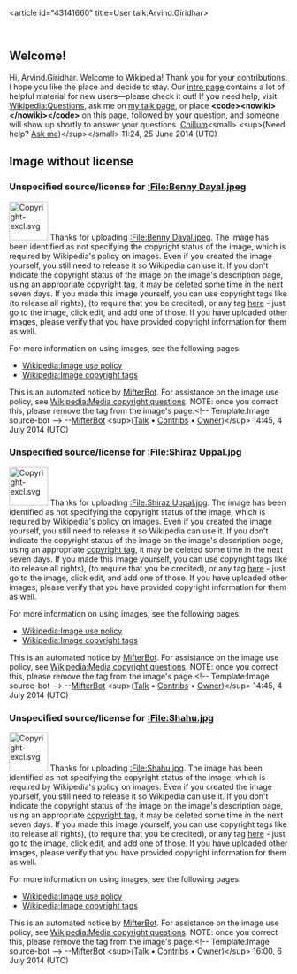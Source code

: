 <article id="43141660" title=User talk:Arvind.Giridhar>
	<talkpage id="43141660" title="User talk:Arvind.Giridhar">

==Welcome!==

Hi, Arvind.Giridhar. Welcome to Wikipedia! Thank you for your contributions. I hope you like the place and decide to stay. Our [[Wikipedia:Introduction|intro page]] contains a lot of helpful material for new users—please check it out! If you need help, visit [[Wikipedia:Questions]], ask me on [[User talk:Chillum|my talk page]], or place '''&lt;code&gt;&lt;nowiki&gt;{{helpme}}&lt;/nowiki&gt;&lt;/code&gt;''' on this page, followed by your question, and someone will show up shortly to answer your questions.  [[User:Chillum|Chillum]]&lt;small&gt; &lt;sup&gt;(Need help? [[User_talk:Chillum|Ask me]])&lt;/sup&gt;&lt;/small&gt; 11:24, 25 June 2014 (UTC)
== Image without license ==
===Unspecified source/license for [[:File:Benny Dayal.jpeg]]===


[[Image:Copyright-excl.svg|70px|left]]
Thanks for uploading [[:File:Benny Dayal.jpeg]]. The image has been identified as not specifying the copyright status of the image, which is required by Wikipedia's policy on images. Even if you created the image yourself, you still need to release it so Wikipedia can use it. If you don't indicate the copyright status of the image on the image's description page, using an appropriate [[WP:ICT|copyright tag]], it may be deleted some time in the next seven days. If you made this image yourself, you can use copyright tags like {{tl|PD-self}} (to release all rights), {{tlx|self|CC-by-sa-3.0|GFDL}} (to require that you be credited), or any tag [[Wikipedia:Image copyright tags/Free licenses|here]] - just go to the image, click edit, and add one of those. If you have uploaded other images, please verify that you have provided copyright information for them as well.

For more information on using images, see the following pages:
* [[Wikipedia:Image use policy]]
* [[Wikipedia:Image copyright tags]]

This is an automated notice by [[User:MifterBot|MifterBot]].  For assistance on the image use policy, see [[Wikipedia:Media copyright questions]]. NOTE: once you correct this, please remove the tag from the image's page.&lt;!-- Template:Image source-bot --&gt; --[[User:MifterBot|MifterBot]] &lt;sup&gt;([[User Talk:MifterBot|Talk]] • [[Special:Contributions/MifterBot|Contribs]] • [[User:Mifter|Owner]])&lt;/sup&gt; 14:45, 4 July 2014 (UTC)

===Unspecified source/license for [[:File:Shiraz Uppal.jpg]]===


[[Image:Copyright-excl.svg|70px|left]]
Thanks for uploading [[:File:Shiraz Uppal.jpg]]. The image has been identified as not specifying the copyright status of the image, which is required by Wikipedia's policy on images. Even if you created the image yourself, you still need to release it so Wikipedia can use it. If you don't indicate the copyright status of the image on the image's description page, using an appropriate [[WP:ICT|copyright tag]], it may be deleted some time in the next seven days. If you made this image yourself, you can use copyright tags like {{tl|PD-self}} (to release all rights), {{tlx|self|CC-by-sa-3.0|GFDL}} (to require that you be credited), or any tag [[Wikipedia:Image copyright tags/Free licenses|here]] - just go to the image, click edit, and add one of those. If you have uploaded other images, please verify that you have provided copyright information for them as well.

For more information on using images, see the following pages:
* [[Wikipedia:Image use policy]]
* [[Wikipedia:Image copyright tags]]

This is an automated notice by [[User:MifterBot|MifterBot]].  For assistance on the image use policy, see [[Wikipedia:Media copyright questions]]. NOTE: once you correct this, please remove the tag from the image's page.&lt;!-- Template:Image source-bot --&gt; --[[User:MifterBot|MifterBot]] &lt;sup&gt;([[User Talk:MifterBot|Talk]] • [[Special:Contributions/MifterBot|Contribs]] • [[User:Mifter|Owner]])&lt;/sup&gt; 14:45, 4 July 2014 (UTC)

===Unspecified source/license for [[:File:Shahu.jpg]]===


[[Image:Copyright-excl.svg|70px|left]]
Thanks for uploading [[:File:Shahu.jpg]]. The image has been identified as not specifying the copyright status of the image, which is required by Wikipedia's policy on images. Even if you created the image yourself, you still need to release it so Wikipedia can use it. If you don't indicate the copyright status of the image on the image's description page, using an appropriate [[WP:ICT|copyright tag]], it may be deleted some time in the next seven days. If you made this image yourself, you can use copyright tags like {{tl|PD-self}} (to release all rights), {{tlx|self|CC-by-sa-3.0|GFDL}} (to require that you be credited), or any tag [[Wikipedia:Image copyright tags/Free licenses|here]] - just go to the image, click edit, and add one of those. If you have uploaded other images, please verify that you have provided copyright information for them as well.

For more information on using images, see the following pages:
* [[Wikipedia:Image use policy]]
* [[Wikipedia:Image copyright tags]]

This is an automated notice by [[User:MifterBot|MifterBot]].  For assistance on the image use policy, see [[Wikipedia:Media copyright questions]]. NOTE: once you correct this, please remove the tag from the image's page.&lt;!-- Template:Image source-bot --&gt; --[[User:MifterBot|MifterBot]] &lt;sup&gt;([[User Talk:MifterBot|Talk]] • [[Special:Contributions/MifterBot|Contribs]] • [[User:Mifter|Owner]])&lt;/sup&gt; 16:00, 6 July 2014 (UTC)
	</talkpage>
</article>